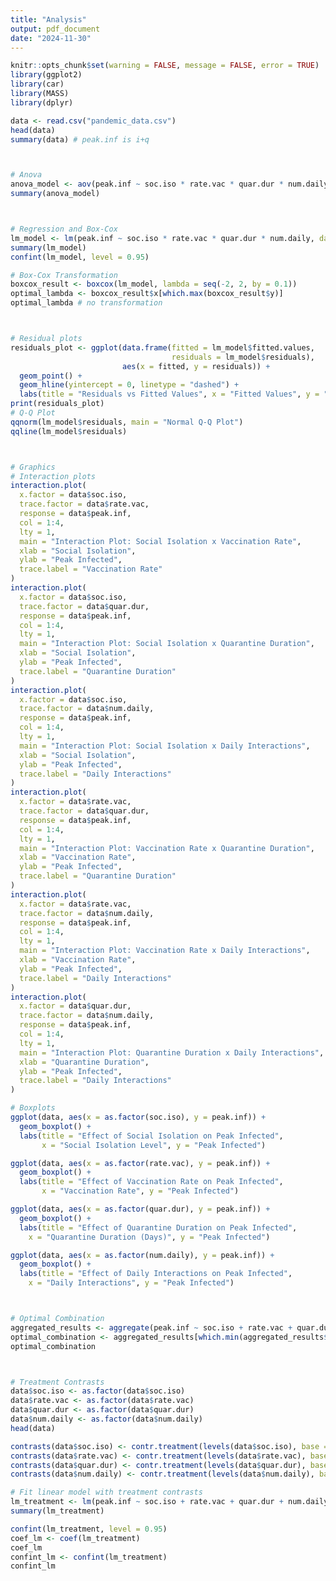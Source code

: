 ```yaml
---
title: "Analysis"
output: pdf_document
date: "2024-11-30"
---
```


```r
knitr::opts_chunk$set(warning = FALSE, message = FALSE, error = TRUE)
library(ggplot2)
library(car)
library(MASS)
library(dplyr)
```

```r
data <- read.csv("pandemic_data.csv")
head(data)
summary(data) # peak.inf is i+q



# Anova
anova_model <- aov(peak.inf ~ soc.iso * rate.vac * quar.dur * num.daily, data = data)
summary(anova_model)



# Regression and Box-Cox
lm_model <- lm(peak.inf ~ soc.iso * rate.vac * quar.dur * num.daily, data = data)
summary(lm_model)
confint(lm_model, level = 0.95)

# Box-Cox Transformation
boxcox_result <- boxcox(lm_model, lambda = seq(-2, 2, by = 0.1))
optimal_lambda <- boxcox_result$x[which.max(boxcox_result$y)]
optimal_lambda # no transformation



# Residual plots
residuals_plot <- ggplot(data.frame(fitted = lm_model$fitted.values, 
                                    residuals = lm_model$residuals), 
                         aes(x = fitted, y = residuals)) +
  geom_point() +
  geom_hline(yintercept = 0, linetype = "dashed") +
  labs(title = "Residuals vs Fitted Values", x = "Fitted Values", y = "Residuals")
print(residuals_plot)
# Q-Q Plot
qqnorm(lm_model$residuals, main = "Normal Q-Q Plot")
qqline(lm_model$residuals)



# Graphics
# Interaction plots
interaction.plot(
  x.factor = data$soc.iso,
  trace.factor = data$rate.vac,
  response = data$peak.inf,
  col = 1:4,
  lty = 1,
  main = "Interaction Plot: Social Isolation x Vaccination Rate",
  xlab = "Social Isolation",
  ylab = "Peak Infected",
  trace.label = "Vaccination Rate"
)
interaction.plot(
  x.factor = data$soc.iso,
  trace.factor = data$quar.dur,
  response = data$peak.inf,
  col = 1:4,
  lty = 1,
  main = "Interaction Plot: Social Isolation x Quarantine Duration",
  xlab = "Social Isolation",
  ylab = "Peak Infected",
  trace.label = "Quarantine Duration"
)
interaction.plot(
  x.factor = data$soc.iso,
  trace.factor = data$num.daily,
  response = data$peak.inf,
  col = 1:4,
  lty = 1,
  main = "Interaction Plot: Social Isolation x Daily Interactions",
  xlab = "Social Isolation",
  ylab = "Peak Infected",
  trace.label = "Daily Interactions"
)
interaction.plot(
  x.factor = data$rate.vac,
  trace.factor = data$quar.dur,
  response = data$peak.inf,
  col = 1:4,
  lty = 1,
  main = "Interaction Plot: Vaccination Rate x Quarantine Duration",
  xlab = "Vaccination Rate",
  ylab = "Peak Infected",
  trace.label = "Quarantine Duration"
)
interaction.plot(
  x.factor = data$rate.vac,
  trace.factor = data$num.daily,
  response = data$peak.inf,
  col = 1:4,
  lty = 1,
  main = "Interaction Plot: Vaccination Rate x Daily Interactions",
  xlab = "Vaccination Rate",
  ylab = "Peak Infected",
  trace.label = "Daily Interactions"
)
interaction.plot(
  x.factor = data$quar.dur,
  trace.factor = data$num.daily,
  response = data$peak.inf,
  col = 1:4,
  lty = 1,
  main = "Interaction Plot: Quarantine Duration x Daily Interactions",
  xlab = "Quarantine Duration",
  ylab = "Peak Infected",
  trace.label = "Daily Interactions"
)

# Boxplots
ggplot(data, aes(x = as.factor(soc.iso), y = peak.inf)) +
  geom_boxplot() +
  labs(title = "Effect of Social Isolation on Peak Infected", 
       x = "Social Isolation Level", y = "Peak Infected")

ggplot(data, aes(x = as.factor(rate.vac), y = peak.inf)) +
  geom_boxplot() +
  labs(title = "Effect of Vaccination Rate on Peak Infected", 
       x = "Vaccination Rate", y = "Peak Infected")

ggplot(data, aes(x = as.factor(quar.dur), y = peak.inf)) +
  geom_boxplot() +
  labs(title = "Effect of Quarantine Duration on Peak Infected",
    x = "Quarantine Duration (Days)", y = "Peak Infected")

ggplot(data, aes(x = as.factor(num.daily), y = peak.inf)) +
  geom_boxplot() +
  labs(title = "Effect of Daily Interactions on Peak Infected",
    x = "Daily Interactions", y = "Peak Infected")



# Optimal Combination
aggregated_results <- aggregate(peak.inf ~ soc.iso + rate.vac + quar.dur + num.daily, data = data, mean)
optimal_combination <- aggregated_results[which.min(aggregated_results$peak.inf), ]
optimal_combination



# Treatment Contrasts
data$soc.iso <- as.factor(data$soc.iso)
data$rate.vac <- as.factor(data$rate.vac)
data$quar.dur <- as.factor(data$quar.dur)
data$num.daily <- as.factor(data$num.daily)
head(data)

contrasts(data$soc.iso) <- contr.treatment(levels(data$soc.iso), base = 1) 
contrasts(data$rate.vac) <- contr.treatment(levels(data$rate.vac), base = 1) 
contrasts(data$quar.dur) <- contr.treatment(levels(data$quar.dur), base = 1) 
contrasts(data$num.daily) <- contr.treatment(levels(data$num.daily), base = 1) 

# Fit linear model with treatment contrasts
lm_treatment <- lm(peak.inf ~ soc.iso + rate.vac + quar.dur + num.daily, data = data)
summary(lm_treatment)

confint(lm_treatment, level = 0.95)
coef_lm <- coef(lm_treatment)
coef_lm
confint_lm <- confint(lm_treatment)
confint_lm



```










